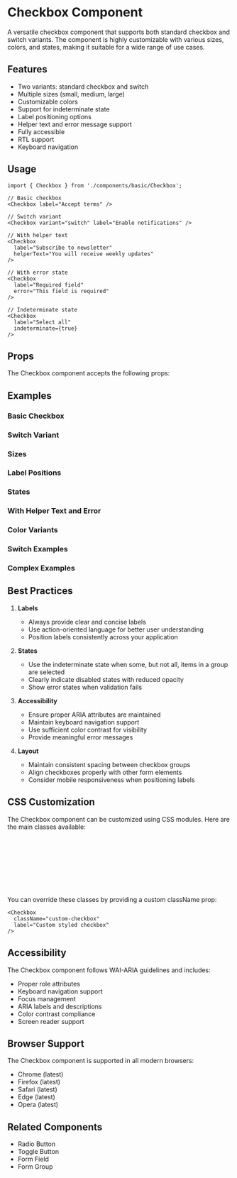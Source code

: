 
<Meta of={CheckboxStories} />

# Checkbox Component

A versatile checkbox component that supports both standard checkbox and switch variants. The component is highly customizable with various sizes, colors, and states, making it suitable for a wide range of use cases.

## Features

- Two variants: standard checkbox and switch
- Multiple sizes (small, medium, large)
- Customizable colors
- Support for indeterminate state
- Label positioning options
- Helper text and error message support
- Fully accessible
- RTL support
- Keyboard navigation

## Usage

```tsx
import { Checkbox } from './components/basic/Checkbox';

// Basic checkbox
<Checkbox label="Accept terms" />

// Switch variant
<Checkbox variant="switch" label="Enable notifications" />

// With helper text
<Checkbox
  label="Subscribe to newsletter"
  helperText="You will receive weekly updates"
/>

// With error state
<Checkbox
  label="Required field"
  error="This field is required"
/>

// Indeterminate state
<Checkbox
  label="Select all"
  indeterminate={true}
/>
```

## Props

The Checkbox component accepts the following props:

<Controls />

## Examples

### Basic Checkbox

<Canvas of={CheckboxStories.DefaultCheckbox} />

### Switch Variant

<Canvas of={CheckboxStories.Switch} />

### Sizes

<Canvas>
  <Story of={CheckboxStories.Small} />
  <Story of={CheckboxStories.Medium} />
  <Story of={CheckboxStories.Large} />
</Canvas>

### Label Positions

<Canvas>
  <Story of={CheckboxStories.LabelLeft} />
  <Story of={CheckboxStories.LabelRight} />
</Canvas>

### States

<Canvas>
  <Story of={CheckboxStories.Checked} />
  <Story of={CheckboxStories.Indeterminate} />
  <Story of={CheckboxStories.Disabled} />
  <Story of={CheckboxStories.DisabledChecked} />
</Canvas>

### With Helper Text and Error

<Canvas>
  <Story of={CheckboxStories.WithHelperText} />
  <Story of={CheckboxStories.WithError} />
</Canvas>

### Color Variants

<Canvas>
  <Story of={CheckboxStories.Primary} />
  <Story of={CheckboxStories.Secondary} />
  <Story of={CheckboxStories.Success} />
  <Story of={CheckboxStories.Error} />
  <Story of={CheckboxStories.Warning} />
</Canvas>

### Switch Examples

<Canvas>
  <Story of={CheckboxStories.SmallSwitch} />
  <Story of={CheckboxStories.LargeSwitch} />
  <Story of={CheckboxStories.DisabledSwitch} />
  <Story of={CheckboxStories.ColoredSwitch} />
</Canvas>

### Complex Examples

<Canvas>
  <Story of={CheckboxStories.TermsAndConditions} />
  <Story of={CheckboxStories.NotificationSettings} />
</Canvas>

## Best Practices

1. **Labels**
   - Always provide clear and concise labels
   - Use action-oriented language for better user understanding
   - Position labels consistently across your application

2. **States**
   - Use the indeterminate state when some, but not all, items in a group are selected
   - Clearly indicate disabled states with reduced opacity
   - Show error states when validation fails

3. **Accessibility**
   - Ensure proper ARIA attributes are maintained
   - Maintain keyboard navigation support
   - Use sufficient color contrast for visibility
   - Provide meaningful error messages

4. **Layout**
   - Maintain consistent spacing between checkbox groups
   - Align checkboxes properly with other form elements
   - Consider mobile responsiveness when positioning labels

## CSS Customization

The Checkbox component can be customized using CSS modules. Here are the main classes available:

```css
.container /* Main container */
.inputWrapper /* Wrapper for the input element */
.input /* Hidden native input */
.checkbox /* Custom checkbox style */
.switch /* Switch variant style */
.label /* Label style */
.helperText /* Helper text style */
.error /* Error message style */
```

You can override these classes by providing a custom className prop:

```tsx
<Checkbox
  className="custom-checkbox"
  label="Custom styled checkbox"
/>
```

## Accessibility

The Checkbox component follows WAI-ARIA guidelines and includes:

- Proper role attributes
- Keyboard navigation support
- Focus management
- ARIA labels and descriptions
- Color contrast compliance
- Screen reader support

## Browser Support

The Checkbox component is supported in all modern browsers:

- Chrome (latest)
- Firefox (latest)
- Safari (latest)
- Edge (latest)
- Opera (latest)

## Related Components

- Radio Button
- Toggle Button
- Form Field
- Form Group 